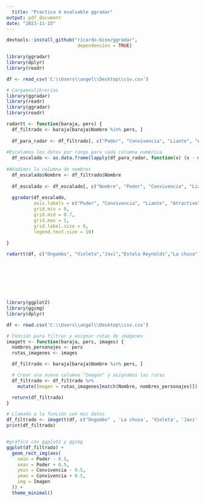 ```yaml
---
  title: "Practica 4 evaluable ggradar"
output: pdf_document
date: "2023-11-15"
---
```


```r

devtools::install_github("ricardo-bion/ggradar", 
                          dependencies = TRUE)

library(ggradar)
library(dplyr)
library(readr)

df <- read_csv('C:\\Users\\angel\\Desktop\\csv.csv')

# Cargamoslibrerías 
library(ggradar)
library(readr)
library(ggradar)
library(readr)

radartt <- function(baraja, pers) {
  df_filtrado <- baraja[baraja$Nombre %in% pers, ]
  
  df_para_radar <- df_filtrado[, c("Poder", "Convivencia", "Liante", "Atractivo", "Locura")]
  
#Escalamos los datos por rango para cada columna numérica
  df_escalado <- as.data.frame(lapply(df_para_radar, function(x) (x - min(x)) / (max(x) - min(x))))
  
#Añadimos la columna de nombres
  df_escalado$Nombre <- df_filtrado$Nombre
  
  df_escalado <- df_escalado[, c("Nombre", "Poder", "Convivencia", "Liante", "Atractivo", "Locura")]
  
  ggradar(df_escalado, 
          axis.labels = c("Poder", "Convivencia", "Liante", "Atractivo", "Locura"),
          grid.min = 0, 
          grid.mid = 0.7, 
          grid.max = 1,
          grid.label.size = 6,
          legend.text.size = 10)
  
}

radartt(df, c("Ongombo", "Violeta","Javi","Estela Reynolds","La chusa"))








library(ggplot2)
library(ggimg)
library(dplyr)

df <- read.csv('C:\\Users\\angel\\Desktop\\csv.csv')

# Función para filtrar y asignar rutas de imágenes
imagett <- function(baraja, pers, images) {
  nombres_personajes <- pers
  rutas_imagenes <- images

  df_filtrado <- baraja[baraja$Nombre %in% pers, ]

  # Crear una nueva columna "Imagen" y asignamos las rutas
  df_filtrado <- df_filtrado %>%
    mutate(Imagen = rutas_imagenes[match(Nombre, nombres_personajes)])

  return(df_filtrado)
}

# Llamada a la función con mis datos
df_filtrado <- imagett(df, c("Ongombo" , 'La chusa', 'Violeta', 'Javi', 'Estela Reynolds'), c("C:\\Users\\angel\\Pictures\\LQSA\\Ongombo.jpg" , "C:\\Users\\angel\\Pictures\\LQSA\\chusa.jpg" , "C:\\Users\\angel\\Pictures\\LQSA\\violeta.jpg" , "C:\\Users\\angel\\Pictures\\LQSA\\javi.jpg" , "C:\\Users\\angel\\Pictures\\LQSA\\estela.jpg"))
print(df_filtrado)


#gráfico con ggplot2 y ggimg
ggplot(df_filtrado) +
  geom_rect_img(aes(
    xmin = Poder - 0.5,
    xmax = Poder + 0.5,
    ymin = Convivencia - 0.5,
    ymax = Convivencia + 0.5,
    img = Imagen
  )) +
  theme_minimal()

```
